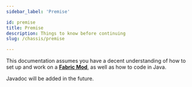 ```yaml
---
sidebar_label: 'Premise'

id: premise
title: Premise
description: Things to know before continuing
slug: /chassis/premise

---
```


This documentation assumes you have a decent understanding of how to set up and work on a [**Fabric Mod**](https://fabricmc.net/wiki), as well as how to code in Java.

Javadoc will be added in the future.